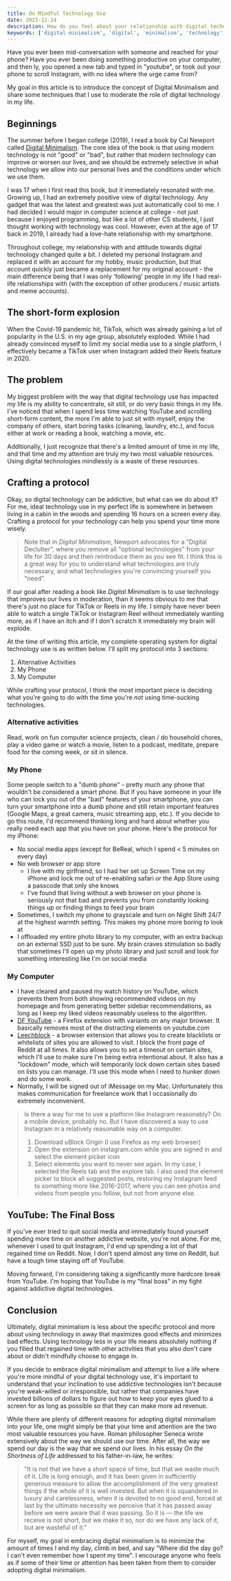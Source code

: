 ```yaml
---
title: On Mindful Technology Use
date: 2023-12-24
description: How do you feel about your relationship with digital technology?
keywords: ['digital minimalism', 'digital', 'minimalism', 'technology', 'intentional', 'mindful', 'mindfulness']
---
```


Have you ever been mid-conversation with someone and reached for your phone? Have you ever been doing something productive on your computer, and then ly, you opened a new tab and typed in "youtube", or took out your phone to scroll Instagram, with no idea where the urge came from?

My goal in this article is to introduce the concept of Digital Minimalism and share some techniques that I use to moderate the role of digital technology in my life. 

## Beginnings

The summer before I began college (2019), I read a book by Cal Newport called [Digital Minimalism](https://www.goodreads.com/en/book/show/40672036). The core idea of the book is that using modern technology is not "good" or "bad", but rather that modern technology can improve or worsen our lives, and we should be extremely selective in what technology we allow into our personal lives and the conditions under which we use them.

I was 17 when I first read this book, but it immediately resonated with me. Growing up, I had an extremely positive view of digital technology. Any gadget that was the latest and greatest was just automatically cool to me. I had decided I would major in computer science at college - not just because I enjoyed programming, but like a lot of other CS students, I just thought working with technology was cool. However, even at the age of 17 back in 2019, I already had a love-hate relationship with my smartphone. 

Throughout college, my relationship with and attitude towards digital technology changed quite a bit. I deleted my personal Instagram and replaced it with an account for my hobby, music production, but that account quickly just became a replacement for my original account - the main difference being that I was only 'following' people in my life I had real-life relationships with (with the exception of other producers / music artists and meme accounts). 

## The short-form explosion

When the Covid-19 pandemic hit, TikTok, which was already gaining a lot of popularity in the U.S. in my age group, absolutely exploded. While I had already convinced myself to limit my social media use to a single platform, I effectively became a TikTok user when Instagram added their Reels feature in 2020.

## The problem

My biggest problem with the way that digital technology use has impacted my life is my ability to concentrate, sit still, or do very basic things in my life. I've noticed that when I spend less time watching YouTube and scrolling short-form content, the more I'm able to just sit with myself, enjoy the company of others, start boring tasks (cleaning, laundry, etc.), and focus either at work or reading a book, watching a movie, etc. 

Additionally, I just recognize that there's a limited amount of time in my life, and that time and my attention are truly my two most valuable resources. Using digital technologies mindlessly is a waste of these resources. 

## Crafting a protocol

Okay, so digital technology can be addictive, but what can we do about it? For me, ideal technology use in my perfect life is somewhere in between living in a cabin in the woods and spending 16 hours on a screen every day. Crafting a protocol for your technology can help you spend your time more wisely.

> Note that in *Digital Minimalism*, Newport advocates for a "Digital Declutter", where you remove all "optional technologies" from your life for 30 days and then reintroduce them as you see fit. I think this is a great way for you to understand what technologies are truly necessary, and what technologies you're convincing yourself you "need".

If our goal after reading a book like *Digital Minimalism* is to use technology that improves our lives in moderation, than it seems obvious to me that there's just no place for TikTok or Reels in my life. I simply have never been able to watch a single TikTok or Instagram Reel without immediately wanting more, as if I have an itch and if I don't scratch it immediately my brain will explode.

At the time of writing this article, my complete operating system for digital technology use is as written below. I'll split my protocol into 3 sections:

1. Alternative Activities
2. My Phone
3. My Computer

While crafting your protocol, I think the most important piece is deciding what you're going to do with the time you're *not* using time-sucking technologies.

### Alternative activities

Read, work on fun computer science projects, clean / do household chores, play a video game or watch a movie, listen to a podcast, meditate, prepare food for the coming week, or sit in silence.

### My Phone

Some people switch to a "dumb phone" - pretty much any phone that wouldn't be considered a smart phone. But if you have someone in your life who can lock you out of the "bad" features of your smartphone, you can turn your smartphone into a dumb phone and still retain important features (Google Maps, a great camera, music streaming app, etc.). If you decide to go this route, I'd recommend thinking long and hard about whether you really need each app that you have on your phone. Here's the protocol for my iPhone:

- No social media apps (except for BeReal, which I spend < 5  minutes on every day)
- No web browser or app store
    - I live with my girlfriend, so I had her set up Screen Time on my iPhone and lock me out of re-enabling safari or the App Store using a passcode that only she knows
    - I've found that living without a web browser on your phone is seriously not that bad and prevents you from constantly looking things up or finding things to feed your brain
- Sometimes, I switch my phone to grayscale and turn on Night Shift 24/7 at the highest warmth setting. This makes my phone more boring to look at
- I offloaded my entire photo library to my computer, with an extra backup on an external SSD just to be sure. My brain craves stimulation so badly that sometimes I'll open up my photo library and just scroll and look for something interesting like I'm on social media

### My Computer

- I have cleared and paused my watch history on YouTube, which prevents them from both showing recommended videos on my homepage and from generating better sidebar recommendations, as long as I keep my liked videos reasonably useless to the algorithm. 
- [DF YouTube](https://addons.mozilla.org/en-US/firefox/addon/df-youtube/) - a Firefox extension with variants on any major browser. It basically removes most of the distracting elements on youtube.com
- [Leechblock](https://addons.mozilla.org/en-US/firefox/addon/leechblock-ng/) - a browser extension that allows you to create blacklists or whitelists of sites you are allowed to visit. I block the front page of Reddit at all times. It also allows you to set a timeout on certain sites, which I'll use to make sure I'm being extra intentional about. It also has a "lockdown" mode, which will temporarily lock down certain sites based on lists you can manage. I'll use this mode when I need to hunker down and do some work. 
- Normally, I will be signed out of iMessage on my Mac. Unfortunately this makes communication for freelance work that I occasionally do extremely inconvenient. 

> Is there a way for me to use a platform like Instagram reasonably? On a mobile device, probably no. But I have discovered a way to use Instagram in a relatively reasonable way on a computer.
>
> 1. Download uBlock Origin (I use Firefox as my web browser)
> 2. Open the extension on instagram.com while you are signed in and select the element picker icon
> 3. Select elements you want to never see again. In my case, I selected the Reels tab and the explore tab. I also used the element picker to block all suggested posts, restoring my Instagram feed to something more like 2016-2017, where you can see photos and videos from people you follow, but not from anyone else. 

## YouTube: The Final Boss

If you've ever tried to quit social media and immediately found yourself spending more time on another addictive website, you're not alone. For me, whenever I used to quit Instagram, I'd end up spending a lot of that regained time on Reddit. Now, I don't spend almost any time on Reddit, but have a tough time staying off of YouTube. 

Moving forward, I'm considering taking a significantly more hardcore break from YouTube. I'm hoping that YouTube is my "final boss" in my fight against addictive digital technologies. 

## Conclusion

Ultimately, digital minimalism is less about the specific protocol and more about using technology in away that maximizes good effects and minimizes bad effects. Using technology less in your life means absolutely nothing if you filled that regained time with other activities that you also don't care about or didn't mindfully choose to engage in. 

If you decide to embrace digital minimalism and attempt to live a life where you're more mindful of your digital technology use, it's important to understand that your inclination to use addictive technologies isn't because you're weak-willed or irresponsible, but rather that companies have invested billions of dollars to figure out how to keep your eyes glued to a screen for as long as possible so that they can make more ad revenue. 

While there are plenty of different reasons for adopting digital minimalism into your life, one might simply be that your time and attention are the two most valuable resources you have. Roman philosopher Seneca wrote extensively about the way we should use our time. After all, the way we spend our day is the way that we spend our lives. In his essay *On the Shortness of Life* addressed to his father-in-law, he writes:

> "It is not that we have a short space of time, but that we waste much of it. Life is long enough, and it has been given in sufficiently generous measure to allow the accomplishment of the very greatest things if the whole of it is well invested. But when it is squandered in luxury and carelessness, when it is devoted to no good end, forced at last by the ultimate necessity we perceive that it has passed away before we were aware that it was passing. So it is — the life we receive is not short, but we make it so, nor do we have any lack of it, but are wasteful of it."

For myself, my goal in embracing digital minimalism is to minimize the amount of times I end my day, climb in bed, and say "Where did the day go? I can't even remember how I spent my time". I encourage anyone who feels as if some of their time or attention has been taken from them to consider adopting digital minimalism. 